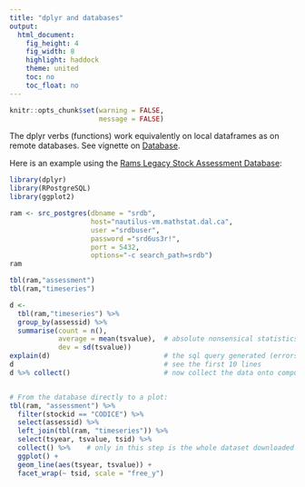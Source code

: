 ```yaml
---
title: "dplyr and databases"
output: 
  html_document:
    fig_height: 4
    fig_width: 8
    highlight: haddock
    theme: united
    toc: no
    toc_float: no
---
```


```r
knitr::opts_chunk$set(warning = FALSE,
                      message = FALSE)
```

The dplyr verbs (functions) work equivalently on local dataframes as on remote databases. See vignette on [Database](https://cran.rstudio.com/web/packages/dplyr/vignettes/databases.html).

Here is an example using the [Rams Legacy Stock Assessment Database](http://ramlegacy.org):

```r
library(dplyr)
library(RPostgreSQL)
library(ggplot2)

ram <- src_postgres(dbname = "srdb", 
                    host="nautilus-vm.mathstat.dal.ca", 
                    user ="srdbuser", 
                    password ="srd6us3r!",
                    port = 5432,
                    options="-c search_path=srdb")
ram

tbl(ram,"assessment")
tbl(ram,"timeseries")

d <-
  tbl(ram,"timeseries") %>% 
  group_by(assessid) %>% 
  summarise(count = n(),
            average = mean(tsvalue),  # absolute nonsensical statistics
            dev = sd(tsvalue))  
explain(d)                            # the sql query generated (errors have been filed as issues)
d                                     # see the first 10 lines
d %>% collect()                       # now collect the data onto computer


# From the database directly to a plot:
tbl(ram, "assessment") %>%
  filter(stockid == "CODICE") %>%
  select(assessid) %>%
  left_join(tbl(ram, "timeseries")) %>% 
  select(tsyear, tsvalue, tsid) %>% 
  collect() %>%    # only in this step is the whole dataset downloaded
  ggplot() +
  geom_line(aes(tsyear, tsvalue)) +
  facet_wrap(~ tsid, scale = "free_y")
```